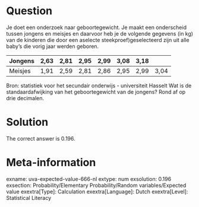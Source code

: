 Question
========

Je doet een onderzoek naar geboortegewicht. Je maakt een onderscheid tussen jongens en meisjes en daarvoor heb je de volgende gegevens (in kg) van de kinderen die door een aselecte steekproef)geselecteerd zijn uit alle baby's die vorig jaar werden geboren.

|Jongens|2,63|2,81|2,95|2,99|3,08|3,18| |
|-|-|-|-|-|-|-|-|
|Meisjes|1,91|2,59|2,81|2,86|2,95|2,99|3,04|

Bron: statistiek voor het secundair onderwijs - universiteit Hasselt
Wat is de standaardafwijking van het geboortegewicht van de jongens? Rond af op drie decimalen.

Solution
========

The correct answer is 0.196.

Meta-information
================
exname: uva-expected-value-666-nl
extype: num
exsolution: 0.196
exsection: Probability/Elementary Probability/Random variables/Expected value
exextra[Type]: Calculation
exextra[Language]: Dutch
exextra[Level]: Statistical Literacy
